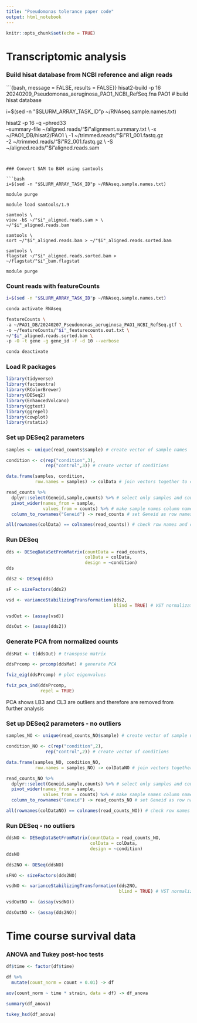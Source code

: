 ```yaml
---
title: "Pseudomonas tolerance paper code"
output: html_notebook
---
```


```r
knitr::opts_chunk$set(echo = TRUE)
```


# Transcriptomic analysis

### Build hisat database from NCBI reference and align reads

```{bash, message = FALSE, results = FALSE}}
hisat2-build -p 16 20240209_Pseudomonas_aeruginosa_PAO1_NCBI_RefSeq.fna PAO1 # build hisat database

i=$(sed -n "$SLURM_ARRAY_TASK_ID"p ~/RNAseq.sample.names.txt)

hisat2 -p 16 -q --phred33 \
--summary-file ~/aligned.reads/"$i"alignment.summary.txt \
-x ~/PAO1_DB/hisat2/PAO1 \
-1 ~/trimmed.reads/"$i"R1_001.fastq.gz \
-2 ~/trimmed.reads/"$i"R2_001.fastq.gz \
-S ~/aligned.reads/"$i"aligned.reads.sam
```


### Convert SAM to BAM using samtools

```bash
i=$(sed -n "$SLURM_ARRAY_TASK_ID"p ~/RNAseq.sample.names.txt)

module purge

module load samtools/1.9

samtools \
view -bS ~/"$i"_aligned.reads.sam > \
~/"$i"_aligned.reads.bam

samtools \
sort ~/"$i"_aligned.reads.bam > ~/"$i"_aligned.reads.sorted.bam

samtools \
flagstat ~/"$i"_aligned.reads.sorted.bam > ~/flagstat/"$i"_bam.flagstat

module purge
```


### Count reads with featureCounts

```bash
i=$(sed -n "$SLURM_ARRAY_TASK_ID"p ~/RNAseq.sample.names.txt)

conda activate RNAseq

featureCounts \
-a ~/PAO1_DB/20240207_Pseudomonas_aeruginosa_PAO1_NCBI_RefSeq.gtf \
-o ~/featureCounts/"$i"_featurecounts.out.txt \
~/"$i"_aligned.reads.sorted.bam \
-p -O -t gene -g gene_id -f -d 10 --verbose

conda deactivate
```


### Load R packages

```r
library(tidyverse)
library(factoextra)
library(RColorBrewer)
library(DESeq2)
library(EnhancedVolcano)
library(ggtext)
library(ggrepel)
library(cowplot)
library(rstatix)
```


### Set up DESeq2 parameters

```r
samples <- unique(read_counts$sample) # create vector of sample names

condition <- c(rep("condition",3),
               rep("control",3)) # create vector of conditions

data.frame(samples, condition,
           row.names = samples) -> colData # join vectors together to colData object

read_counts %>%
  dplyr::select(Geneid,sample,counts) %>% # select only samples and counts
  pivot_wider(names_from = sample,
              values_from = counts) %>% # make sample names column names
  column_to_rownames("Geneid") -> read_counts # set Geneid as row names

all(rownames(colData) == colnames(read_counts)) # check row names and col names match
```


### Run DESeq

```r
dds <- DESeqDataSetFromMatrix(countData = read_counts,
                              colData = colData,
                              design = ~condition)
dds

dds2 <- DESeq(dds)

sF <- sizeFactors(dds2)

vsd <- varianceStabilizingTransformation(dds2, 
                                         blind = TRUE) # VST normalization

vsdOut <- (assay(vsd))

ddsOut <- (assay(dds2))
```


### Generate PCA from normalized counts

```r
ddsMat <- t(ddsOut) # transpose matrix 

ddsPrcomp <- prcomp(ddsMat) # generate PCA

fviz_eig(ddsPrcomp) # plot eigenvalues

fviz_pca_ind(ddsPrcomp,
             repel = TRUE)
```


PCA shows LB3 and CL3 are outliers and therefore are removed from further analysis

### Set up DESeq2 parameters - no outliers

```r
samples_NO <- unique(read_counts_NO$sample) # create vector of sample names

condition_NO <- c(rep("condition",2),
               rep("control",2)) # create vector of conditions

data.frame(samples_NO, condition_NO,
           row.names = samples_NO) -> colDataNO # join vectors together to colData object

read_counts_NO %>%
  dplyr::select(Geneid,sample,counts) %>% # select only samples and counts
  pivot_wider(names_from = sample,
              values_from = counts) %>% # make sample names column names
  column_to_rownames("Geneid") -> read_counts_NO # set Geneid as row names

all(rownames(colDataNO) == colnames(read_counts_NO)) # check row names and col names match
```


### Run DESeq - no outliers

```r
ddsNO <- DESeqDataSetFromMatrix(countData = read_counts_NO,
                                colData = colData,
                                design = ~condition)
ddsNO

dds2NO <- DESeq(ddsNO)

sFNO <- sizeFactors(dds2NO)

vsdNO <- varianceStabilizingTransformation(dds2NO,
                                           blind = TRUE) # VST normalization

vsdOutNO <- (assay(vsdNO))

ddsOutNO <- (assay(dds2NO))
```


# Time course survival data

### ANOVA and Tukey post-hoc tests

```r
df$time <- factor(df$time)

df %>%
  mutate(count_norm = count + 0.01) -> df

aov(count_norm ~ time * strain, data = df) -> df_anova

summary(df_anova)

tukey_hsd(df_anova)
```